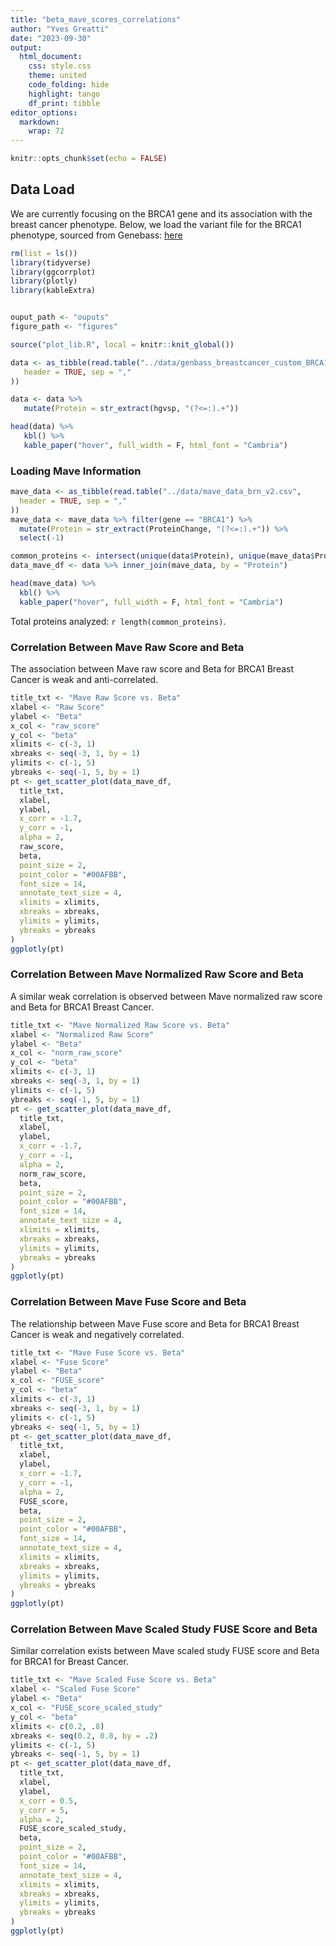 ```yaml
---
title: "beta_mave_scores_correlations"
author: "Yves Greatti"
date: "2023-09-30"
output:
  html_document:
    css: style.css
    theme: united
    code_folding: hide
    highlight: tango
    df_print: tibble
editor_options: 
  markdown: 
    wrap: 72
---
```


```r
knitr::opts_chunk$set(echo = FALSE)
```

## Data Load


We are currently focusing on the BRCA1 gene and its association with the breast 
cancer phenotype.
Below, we load the variant file for the BRCA1 phenotype, sourced from Genebass:
[here](https://app.genebass.org/gene/ENSG00000012048/phenotype/categorical-BreastCancer_custom-females--custom?burdenSet=pLoF&phewasOpts=1&resultIndex=variant-manhattan&resultLayout=full)

```r

rm(list = ls())
library(tidyverse)
library(ggcorrplot)
library(plotly)
library(kableExtra)


ouput_path <- "ouputs"
figure_path <- "figures"

source("plot_lib.R", local = knitr::knit_global())
```

```r

data <- as_tibble(read.table("../data/genbass_breastcancer_custom_BRCA1.csv",
   header = TRUE, sep = ","
))

data <- data %>%
   mutate(Protein = str_extract(hgvsp, "(?<=:).+"))

head(data) %>%
   kbl() %>%
   kable_paper("hover", full_width = F, html_font = "Cambria")
```
### Loading Mave Information


```r

mave_data <- as_tibble(read.table("../data/mave_data_brn_v2.csv",
  header = TRUE, sep = ","
))
mave_data <- mave_data %>% filter(gene == "BRCA1") %>%
  mutate(Protein = str_extract(ProteinChange, "(?<=:).+")) %>% 
  select(-1)

common_proteins <- intersect(unique(data$Protein), unique(mave_data$Protein))
data_mave_df <- data %>% inner_join(mave_data, by = "Protein")

head(mave_data) %>%
  kbl() %>%
  kable_paper("hover", full_width = F, html_font = "Cambria")


```
Total proteins analyzed:  `r length(common_proteins)`.

### Correlation Between Mave Raw Score and Beta

The association between Mave raw score and Beta for BRCA1 Breast Cancer
is weak and anti-correlated.

```r

title_txt <- "Mave Raw Score vs. Beta"
xlabel <- "Raw Score"
ylabel <- "Beta"
x_col <- "raw_score"
y_col <- "beta"
xlimits <- c(-3, 1)
xbreaks <- seq(-3, 1, by = 1)
ylimits <- c(-1, 5)
ybreaks <- seq(-1, 5, by = 1)
pt <- get_scatter_plot(data_mave_df,
  title_txt,
  xlabel,
  ylabel,
  x_corr = -1.7,
  y_corr = -1,
  alpha = 2,
  raw_score,
  beta,
  point_size = 2,
  point_color = "#00AFBB",
  font_size = 14,
  annotate_text_size = 4,
  xlimits = xlimits,
  xbreaks = xbreaks,
  ylimits = ylimits,
  ybreaks = ybreaks
)
ggplotly(pt)

```
### Correlation Between Mave Normalized Raw Score and Beta
A similar weak correlation is observed between Mave normalized raw
score and Beta for BRCA1 Breast Cancer.

```r

title_txt <- "Mave Normalized Raw Score vs. Beta"
xlabel <- "Normalized Raw Score"
ylabel <- "Beta"
x_col <- "norm_raw_score"
y_col <- "beta"
xlimits <- c(-3, 1)
xbreaks <- seq(-3, 1, by = 1)
ylimits <- c(-1, 5)
ybreaks <- seq(-1, 5, by = 1)
pt <- get_scatter_plot(data_mave_df,
  title_txt,
  xlabel,
  ylabel,
  x_corr = -1.7,
  y_corr = -1,
  alpha = 2,
  norm_raw_score,
  beta,
  point_size = 2,
  point_color = "#00AFBB",
  font_size = 14,
  annotate_text_size = 4,
  xlimits = xlimits,
  xbreaks = xbreaks,
  ylimits = ylimits,
  ybreaks = ybreaks
)
ggplotly(pt)

```

### Correlation Between Mave Fuse Score and Beta
The relationship between Mave Fuse score and Beta for BRCA1 Breast Cancer 
is weak and negatively correlated.

```r

title_txt <- "Mave Fuse Score vs. Beta"
xlabel <- "Fuse Score"
ylabel <- "Beta"
x_col <- "FUSE_score"
y_col <- "beta"
xlimits <- c(-3, 1)
xbreaks <- seq(-3, 1, by = 1)
ylimits <- c(-1, 5)
ybreaks <- seq(-1, 5, by = 1)
pt <- get_scatter_plot(data_mave_df,
  title_txt,
  xlabel,
  ylabel,
  x_corr = -1.7,
  y_corr = -1,
  alpha = 2,
  FUSE_score,
  beta,
  point_size = 2,
  point_color = "#00AFBB",
  font_size = 14,
  annotate_text_size = 4,
  xlimits = xlimits,
  xbreaks = xbreaks,
  ylimits = ylimits,
  ybreaks = ybreaks
)
ggplotly(pt)

```

### Correlation Between Mave Scaled Study FUSE Score and Beta
Similar correlation exists between Mave scaled study FUSE score and Beta
for BRCA1 for Breast Cancer.

```r

title_txt <- "Mave Scaled Fuse Score vs. Beta"
xlabel <- "Scaled Fuse Score"
ylabel <- "Beta"
x_col <- "FUSE_score_scaled_study"
y_col <- "beta"
xlimits <- c(0.2, .8)
xbreaks <- seq(0.2, 0.8, by = .2)
ylimits <- c(-1, 5)
ybreaks <- seq(-1, 5, by = 1)
pt <- get_scatter_plot(data_mave_df,
  title_txt,
  xlabel,
  ylabel,
  x_corr = 0.5,
  y_corr = 5,
  alpha = 2,
  FUSE_score_scaled_study,
  beta,
  point_size = 2,
  point_color = "#00AFBB",
  font_size = 14,
  annotate_text_size = 4,
  xlimits = xlimits,
  xbreaks = xbreaks,
  ylimits = ylimits,
  ybreaks = ybreaks
)
ggplotly(pt)

```
